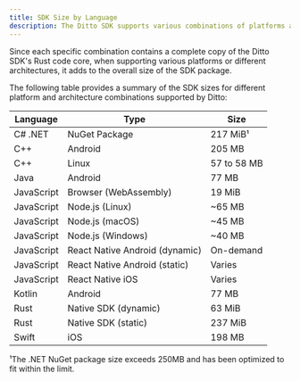 ```yaml
---
title: SDK Size by Language
description: The Ditto SDK supports various combinations of platforms and architectures.
---
```


Since each specific combination contains a complete copy of the Ditto SDK's Rust code core, when supporting various platforms or different architectures, it adds to the overall size of the SDK package.

The following table provides a summary of the SDK sizes for different platform and architecture combinations supported by Ditto:

| **Language** | **Type**                        | **Size**    |
| ------------ | ------------------------------- | ----------- |
| C# .NET	     | NuGet Package	                  | 217 MiB¹    |
| C++	         | Android                         | 205 MB      |
| C++	         | Linux                           | 57 to 58 MB |
| Java         | Android                         | 77 MB       |
| JavaScript   | Browser (WebAssembly)           | 19 MiB      |
| JavaScript   | Node.js (Linux)                 | \~65 MB     |
| JavaScript   | Node.js (macOS)                 | \~45 MB     |
| JavaScript   | Node.js (Windows)               | \~40 MB     |
| JavaScript   | React Native Android (dynamic)	 | On-demand   |
| JavaScript   | React Native Android (static)	  | Varies      |
| JavaScript   | React Native iOS                | Varies      |
| Kotlin       | Android                         | 77 MB       |
| Rust         | Native SDK (dynamic)	           | 63 MiB      |
| Rust         | Native SDK (static)	            | 237 MiB     |
| Swift        | iOS                             | 198 MB      |

¹The .NET NuGet package size exceeds 250MB and has been optimized to fit within the limit.
